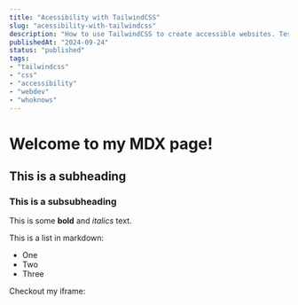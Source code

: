 ```yaml
---
title: "Acessibility with TailwindCSS"
slug: "acessibility-with-tailwindcss"
description: "How to use TailwindCSS to create accessible websites. Test"
publishedAt: "2024-09-24"
status: "published"
tags: 
- "tailwindcss"
- "css"
- "accessibility"
- "webdev"
- "whoknows"
---
```



# Welcome to my MDX page!

## This is a subheading

### This is a subsubheading
 
This is some **bold** and _italics_ text.
 
This is a list in markdown:
 
- One
- Two
- Three
 
Checkout my iframe:
